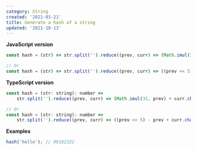 ```yaml
---
category: String
created: '2021-03-21'
title: Generate a hash of a string
updated: '2021-10-13'
---
```


**JavaScript version**

```js
const hash = (str) => str.split('').reduce((prev, curr) => (Math.imul(31, prev) + curr.charCodeAt(0)) | 0, 0);

// Or
const hash = (str) => str.split('').reduce((prev, curr) => ((prev << 5) - prev + curr.charCodeAt(0)) | 0, 0);
```

**TypeScript version**

```js
const hash = (str: string): number =>
    str.split('').reduce((prev, curr) => (Math.imul(31, prev) + curr.charCodeAt(0)) | 0, 0);

// Or
const hash = (str: string): number =>
    str.split('').reduce((prev, curr) => ((prev << 5) - prev + curr.charCodeAt(0)) | 0, 0);
```

**Examples**

```js
hash('hello'); // 99162322
```
